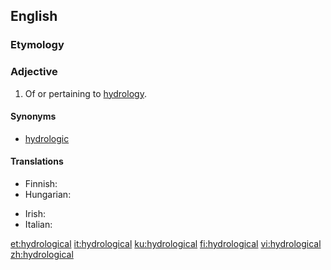 ==English==

===Etymology===
{{suffix|hydrologic|al|lang=en}}

===Adjective===
{{en-adj|-}}

# Of or pertaining to [[hydrology]].

====Synonyms====
* [[hydrologic]]

====Translations====
{{trans-top|pertaining to hydrology}}
* Finnish: {{t|fi|hydrologinen}}
* Hungarian: {{t|hu|víztani}}
{{trans-mid}}
* Irish: {{t|ga|hidreolaíoch}}
* Italian: {{t+|it|idrologico}}
{{trans-bottom}}

[[et:hydrological]]
[[it:hydrological]]
[[ku:hydrological]]
[[fi:hydrological]]
[[vi:hydrological]]
[[zh:hydrological]]